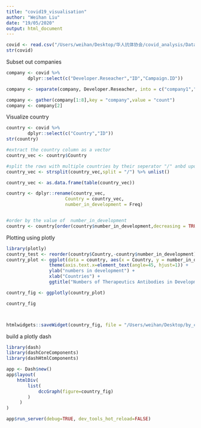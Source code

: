 ```yaml
---
title: "covid19_visualisation"
author: "Weihan Liu"
date: "19/05/2020"
output: html_document
---
```


```r

covid <- read.csv("/Users/weihan/Desktop/华人抗体协会/covid_analysis/Data/Covid19_Ab_Track.csv", header = TRUE, stringsAsFactors = FALSE)
str(covid)
```

Subset out companies
```r
company <- covid %>%
        dplyr::select(c("Developer.Reseacher","ID","Campaign.ID"))

company <- separate(company, Developer.Reseacher, into = c("company1","company2","company3","company4","company5","company6","company7","company8"),sep = "/")

company <- gather(company[1:8],key = "company",value = "count") 
company <- company[2]

```


Visualize country
```r
country <- covid %>%
        dplyr::select(c("Country","ID"))
str(country)

#extract the country column as a vector
country_vec <- country$Country

#split the rows with multiple countries by their seperator "/" anbd update the country vector
country_vec <- strsplit(country_vec,split = "/") %>% unlist() 

country_vec <- as.data.frame(table(country_vec)) 

country <- dplyr::rename(country_vec,
                      Country = country_vec,
                      number_in_development = Freq)


#order by the value of  number_in_development
country <- country[order(country$number_in_development,decreasing = TRUE),]
```

Plotting using plotly
```r
library(plotly)
country_test <- reorder(country$Country,-country$number_in_development)
country_plot <- ggplot(data = country, aes(x = Country, y = number_in_development)) +                    geom_bar(stat = "identity",fill='steelblue') +
                theme(axis.text.x=element_text(angle=45, hjust=1)) + 
                ylab("numbers in development") +
                xlab("Countries") +
                ggtitle("Numbers of Therapeutics Antibodies in Development by country")

country_fig <- ggplotly(country_plot)

country_fig



htmlwidgets::saveWidget(country_fig, file = "/Users/weihan/Desktop/by_country.html")        
```

build a plotly dash
```r
library(dash)
library(dashCoreComponents)
library(dashHtmlComponents)

app <- Dash$new()
app$layout(
    htmlDiv(
        list(
            dccGraph(figure=country_fig) 
        )
     )
)

app$run_server(debug=TRUE, dev_tools_hot_reload=FALSE)
```

